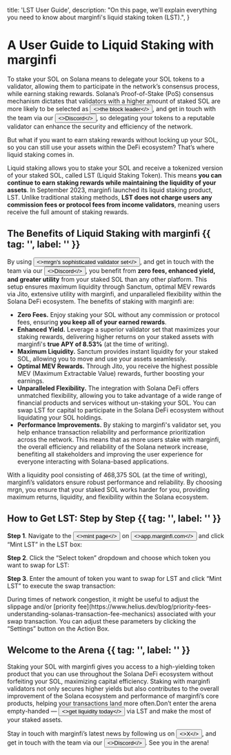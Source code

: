 

  title: 'LST User Guide',
  description:
    "On this page, we’ll explain everything you need to know about marginfi's liquid staking token (LST).",
}

# A User Guide to Liquid Staking with marginfi

To stake your SOL on Solana means to delegate your SOL tokens to a validator, allowing them to participate in the network’s consensus process, while earning staking rewards. Solana’s Proof-of-Stake (PoS) consensus mechanism dictates that validators with a higher amount of staked SOL are more likely to be selected as <Button href="https://mirror.xyz/madhavg.eth/yIKQdvOnTmq5LhDUQam-XWUrDGWYv8MTigAQ309tXVc" variant="text"><>the block leader</></Button>, and get in touch with the team via our <Button href="https://discord.com/invite/mrgn" variant="text"><>Discord</></Button>, so delegating your tokens to a reputable validator can enhance the security and efficiency of the network.

But what if you want to earn staking rewards without locking up your SOL, so you can still use your assets within the DeFi ecosystem? That’s where liquid staking comes in.

Liquid staking allows you to stake your SOL and receive a tokenized version of your staked SOL, called LST (Liquid Staking Token). This means **you can continue to earn staking rewards while maintaining the liquidity of your assets**. In September 2023, marginfi launched its liquid staking product, LST. Unlike traditional staking methods, **LST does not charge users any commission fees or protocol fees from income validators**, meaning users receive the full amount of staking rewards.

## The Benefits of Liquid Staking with marginfi {{ tag: '', label: '' }}

By using <Button href="https://stakewiz.com/validator/mrgn2vsZ5EJ8YEfAMNPXmRux7th9cNfBasQ1JJvVwPn" variant="text"><>mrgn's sophisticated validator set</></Button>, and get in touch with the team via our <Button href="https://discord.com/invite/mrgn" variant="text"><>Discord</></Button>, you benefit from **zero fees, enhanced yield, and greater utility** from your staked SOL than any other platform. This setup ensures maximum liquidity through Sanctum, optimal MEV rewards via Jito, extensive utility with marginfi, and unparalleled flexibility within the Solana DeFi ecosystem. The benefits of staking with marginfi are:
- **Zero Fees.** Enjoy staking your SOL without any commission or protocol fees, ensuring **you keep all of your earned rewards**.
- **Enhanced Yield.** Leverage a superior validator set that maximizes your staking rewards, delivering higher returns on your staked assets with marginfi's **true APY of 8.53%** (at the time of writing).
- **Maximum Liquidity.** Sanctum provides instant liquidity for your staked SOL, allowing you to move and use your assets seamlessly.
- **Optimal MEV Rewards.** Through Jito, you receive the highest possible MEV (Maximum Extractable Value) rewards, further boosting your earnings.
- **Unparalleled Flexibility.** The integration with Solana DeFi offers unmatched flexibility, allowing you to take advantage of a wide range of financial products and services without un-staking your SOL. You can swap LST for capital to participate in the Solana DeFi ecosystem without liquidating your SOL holdings.
- **Performance Improvements.** By staking to marginfi's validator set, you help enhance transaction reliability and performance prioritization across the network. This means that as more users stake with marginfi, the overall efficiency and reliability of the Solana network increase, benefiting all stakeholders and improving the user experience for everyone interacting with Solana-based applications.

With a liquidity pool consisting of 468,375 SOL (at the time of writing), marginfi’s validators ensure robust performance and reliability. By choosing mrgn, you ensure that your staked SOL works harder for you, providing maximum returns, liquidity, and flexibility within the Solana ecosystem.

## How to Get LST: Step by Step {{ tag: '', label: '' }}

**Step 1**. Navigate to the <Button href="https://app.marginfi.com/mint" variant="text"><>mint page</></Button> on <Button href="http://app.marginfi.com" variant="text"><>app.marginfi.com</></Button> and click “Mint LST” in the LST box:

<ImageComponent 
    src={MintPage}
    width={600}
    height={600}
    alt="Mint Page"
/>

**Step 2**. Click the “Select token” dropdown and choose which token you want to swap for LST:

<ImageComponent 
    src={MintLSTHighlight}
    width={600}
    height={600}
    alt="Mint LST Highlight"
/>

**Step 3**. Enter the amount of token you want to swap for LST and click “Mint LST” to execute the swap transaction:

<Note>
    During times of network congestion, it might be useful to adjust the slippage and/or [priority fee](https://www.helius.dev/blog/priority-fees-understanding-solanas-transaction-fee-mechanics) associated with your swap transaction. You can adjust these parameters by clicking the “Settings” button on the Action Box.
</Note>

<ImageComponent 
    src={MintActionBox}
    width={600}
    height={600}
    alt="Mint Action Box"
/>

## Welcome to the Arena {{ tag: '', label: '' }}

Staking your SOL with marginfi gives you access to a high-yielding token product that you can use throughout the Solana DeFi ecosystem without forfeiting your SOL, maximizing capital efficiency. Staking with marginfi validators not only secures higher yields but also contributes to the overall improvement of the Solana ecosystem and performance of marginfi’s core products, helping your transactions land more often.Don’t enter the arena empty-handed — <Button href="https://app.marginfi.com/stake" variant="text"><>get liquidity today</></Button> via LST and make the most of your staked assets.

Stay in touch with marginfi’s latest news by following us on <Button href="https://x.com/marginfi" variant="text"><>X</></Button>, and get in touch with the team via our <Button href="https://discord.com/invite/mrgn" variant="text"><>Discord</></Button>. See you in the arena!
